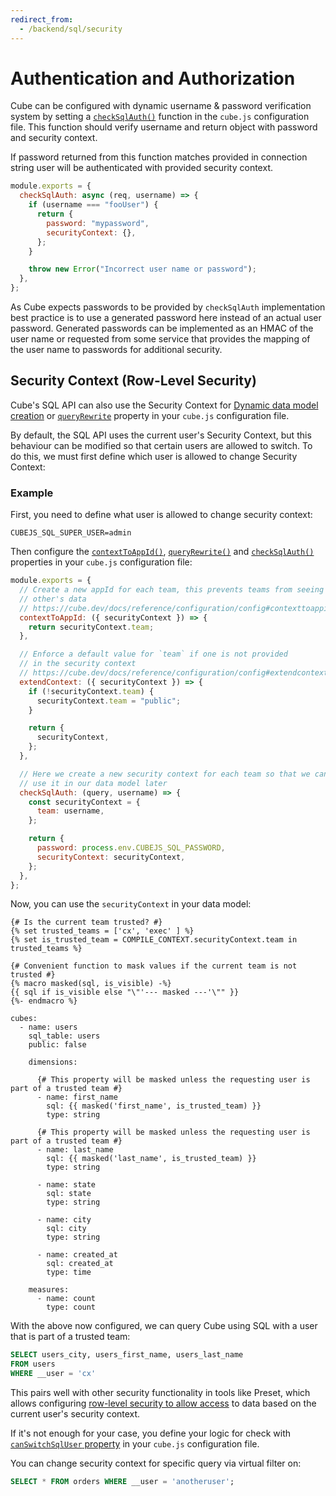 ```yaml
---
redirect_from:
  - /backend/sql/security
---
```


# Authentication and Authorization

Cube can be configured with dynamic username & password verification system by
setting a [`checkSqlAuth()`][ref-config-check-sql-auth] function in the
`cube.js` configuration file. This function should verify username and return
object with password and security context.

If password returned from this function matches provided in connection string
user will be authenticated with provided security context.

```javascript
module.exports = {
  checkSqlAuth: async (req, username) => {
    if (username === "fooUser") {
      return {
        password: "mypassword",
        securityContext: {},
      };
    }

    throw new Error("Incorrect user name or password");
  },
};
```

As Cube expects passwords to be provided by `checkSqlAuth` implementation best
practice is to use a generated password here instead of an actual user password.
Generated passwords can be implemented as an HMAC of the user name or requested
from some service that provides the mapping of the user name to passwords for
additional security.

## Security Context (Row-Level Security)

Cube's SQL API can also use the Security Context for [Dynamic data model
creation][ref-dynamic-schemas] or [`queryRewrite`][ref-config-queryrewrite]
property in your `cube.js` configuration file.

By default, the SQL API uses the current user's Security Context, but this
behaviour can be modified so that certain users are allowed to switch. To do
this, we must first define which user is allowed to change Security Context:

### Example

First, you need to define what user is allowed to change security context:

```dotenv
CUBEJS_SQL_SUPER_USER=admin
```

Then configure the [`contextToAppId()`][ref-config-ctx-to-app-id],
[`queryRewrite()`][ref-config-queryrewrite] and
[`checkSqlAuth()`][ref-config-check-sql-auth] properties in your `cube.js`
configuration file:

```javascript filename="cube.js"
module.exports = {
  // Create a new appId for each team, this prevents teams from seeing each
  // other's data
  // https://cube.dev/docs/reference/configuration/config#contexttoappid
  contextToAppId: ({ securityContext }) => {
    return securityContext.team;
  },

  // Enforce a default value for `team` if one is not provided
  // in the security context
  // https://cube.dev/docs/reference/configuration/config#extendcontext
  extendContext: ({ securityContext }) => {
    if (!securityContext.team) {
      securityContext.team = "public";
    }

    return {
      securityContext,
    };
  },

  // Here we create a new security context for each team so that we can
  // use it in our data model later
  checkSqlAuth: (query, username) => {
    const securityContext = {
      team: username,
    };

    return {
      password: process.env.CUBEJS_SQL_PASSWORD,
      securityContext: securityContext,
    };
  },
};
```

Now, you can use the `securityContext` in your data model:

```twig filename="model/cubes/users.yml.jinja"
{# Is the current team trusted? #}
{% set trusted_teams = ['cx', 'exec' ] %}
{% set is_trusted_team = COMPILE_CONTEXT.securityContext.team in trusted_teams %}

{# Convenient function to mask values if the current team is not trusted #}
{% macro masked(sql, is_visible) -%}
{{ sql if is_visible else "\"'--- masked ---'\"" }}
{%- endmacro %}

cubes:
  - name: users
    sql_table: users
    public: false

    dimensions:

      {# This property will be masked unless the requesting user is part of a trusted team #}
      - name: first_name
        sql: {{ masked('first_name', is_trusted_team) }}
        type: string

      {# This property will be masked unless the requesting user is part of a trusted team #}
      - name: last_name
        sql: {{ masked('last_name', is_trusted_team) }}
        type: string

      - name: state
        sql: state
        type: string

      - name: city
        sql: city
        type: string

      - name: created_at
        sql: created_at
        type: time

    measures:
      - name: count
        type: count

```

With the above now configured, we can query Cube using SQL with a user that is
part of a trusted team:

```sql
SELECT users_city, users_first_name, users_last_name
FROM users
WHERE __user = 'cx'
```

This pairs well with other security functionality in tools like Preset, which
allows configuring [row-level security to allow
access][preset-docs-rls-inclusive] to data based on the current user's security
context.

If it's not enough for your case, you define your logic for check with
[`canSwitchSqlUser` property][ref-config-can-switch-sql-user] in your `cube.js`
configuration file.

You can change security context for specific query via virtual filter on:

```sql
SELECT * FROM orders WHERE __user = 'anotheruser';
```

[preset-docs-rls-inclusive]:
  https://docs.preset.io/docs/row-level-security-rls#define-inclusive-regular-rls-filter
[ref-config-can-switch-sql-user]:
  /reference/configuration/config#canswitchsqluser
[ref-config-check-sql-auth]: /reference/configuration/config#checksqlauth
[ref-config-ctx-to-app-id]: /reference/configuration/config#contexttoappid
[ref-config-queryrewrite]: /reference/configuration/config#queryrewrite
[ref-dynamic-schemas]: /schema/dynamic-schema-creation
[ref-config-js]: /reference/configuration/config

